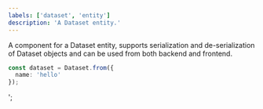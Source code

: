 ```yaml
---
labels: ['dataset', 'entity']
description: 'A Dataset entity.'
---
```


A component for a Dataset entity, supports serialization and de-serialization of Dataset objects and can be used from
both backend and frontend.

```ts
const dataset = Dataset.from({
  name: 'hello'
});
```
';
